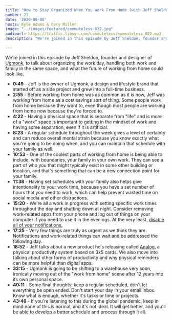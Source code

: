 ```yaml
---
title: "How to Stay Organized When You Work From Home (with Jeff Sheldon)"
number: 21
date: '2020-09-08'
hosts: Kyle Adams & Cory Miller
image: "../images/featured/commuteless-022.jpg"
audiourl: https://traffic.libsyn.com/commuteless/commuteless-022.mp3
description: "We're joined in this episode by Jeff Sheldon, founder and designer of Ugmonk, to talk about organizing the work day, handling both work and family in the same space, and what the future of working from home could look like."

---
```


We're joined in this episode by Jeff Sheldon, founder and designer of [Ugmonk](https://ugmonk.com/), to talk about organizing the work day, handling both work and family in the same space, and what the future of working from home could look like.

- **0:49** - Jeff is the owner of Ugmonk, a design and lifestyle brand that started off as a side project and grew into a full-time business.
- **2:55** - Before working from home was as common as it is now, Jeff was working from home as a cost savings sort of thing. Some people work from home because they want to, even though most people are working from home now because they're forced to.
- **4:22** - Having a physical space that is separate from "life" and is more of a "work" space is important to getting in the mindset of work and having some separation, even if it is artificial.
- **8:23** - A regular schedule throughout the week gives a level of certainty and can reduce overall mental strain because you know exactly what you're going to be doing when, and you can maintain that schedule with your family as well.
- **10:53** - One of the coolest parts of working from home is being able to include, with boundaries, your family in your own work. They can see a part of who you that might typically exist in some other building or location, and that's something that can be a new connection point for your family.
- **11:38** - Having set schedules with your family also helps give intentionality to your work time, because you have a set number of hours that you need to work, which can help prevent wasted time on social media and other distractions.
- **15:20** - We're all a work in progress with setting specific work times throughout the day and shutting down at night. Consider removing work-related apps from your phone and log out of things on your computer if you need to use it in the evenings. At the very least, [disable all of your notifications.](https://commuteless.fm/episodes/011-prevent-distraction-and-improve-your-focus-with-one-simple-change/)
- **17:25** - Very few things are truly as urgent as we think they are. Notifications and work-related things can wait and be addressed the following day.
- **18:52** - Jeff talks about a new product he's releasing called [Analog](https://ugmonk.com/analog/), a physical productivity system based on 3x5 cards. We also move into talking about other forms of productivity and why physical reminders can be more helpful than digital apps.
- **33:15** - Ugmonk is going to be shifting to a warehouse very soon, ironically moving out of the "work from home" scene after 12 years into its own personal space.
- **40:11** - Some final thoughts: keep a regular scheduled, don't let everything be open ended. Don't start your day in your email inbox. Know what is enough, whether it's tasks or time or projects.
- **43:46** - If you're listening to this during the global pandemic, keep in mind none of this is normal, and it's not ideal. It will get better, and you'll be able to develop a better schedule and process through it all.